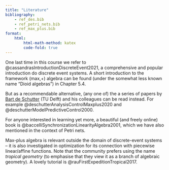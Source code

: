 ```yaml
---
title: "Literature"
bibliography: 
    - ref_des.bib
    - ref_petri_nets.bib
    - ref_max_plus.bib
format:
    html:
        html-math-method: katex
        code-fold: true
---
```


One last time in this course we refer to @cassandrasIntroductionDiscreteEvent2021, a comprehensive and popular introduction do discrete event systems. A short introduction to the framework (max,+) algebra can be found (under the somewhat less known name "Dioid algebras") in Chapter 5.4.

But as a recommendable alternative, (any one of) the a series of papers by [Bart de Schutter](https://www.deschutter.info) (TU Delft) and his colleagues can be read instead. For example @deschutterAnalysisControlMaxplus2020 and @deschutterModelPredictiveControl2000.

For anyone interested in learning yet more, a beautiful (and freely online) book is @baccelliSynchronizationLinearityAlgebra2001, which we have also mentioned in the context of Petri nets.

Max-plus algebra is relevant outside the domain of discrete-event systems – it is also investigated in optimization for its connection with piecewise linear/affine functions. Note that the community prefers using the name *tropical geometry* (to emphasise that they view it as a branch of algebraic geometry). A lovely tutorial is @rauFirstExpeditionTropical2017.